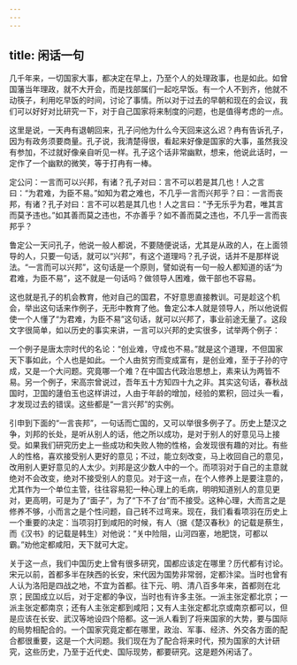 ```yaml
---
---
---
```

title: 闲话一句
---




几千年来，一切国家大事，都决定在早上，乃至个人的处理政事，也是如此。如曾国藩当年理政，就不大开会，而是找部属们一起吃早饭。有一个人不到齐，他就不动筷子，利用吃早饭的时间，讨论了事情。所以对于过去的早朝和现在的会议，我们可以好好对比研究一下，对于自己国家将来制度的问题，也是值得考虑的一点。

这里是说，一天冉有退朝回来，孔子问他为什么今天回来这么迟？冉有告诉孔子，因为有政务须要商量。孔子说，我清楚得很，看起来好像是国家的大事，虽然我没有参加，不过就好像亲自听见一样。孔子这个话非常幽默，想来，他说此话时，一定作了一个幽默的微笑，等于打冉有一棒。

定公问：一言而可以兴邦，有诸？孔子对曰：言不可以若是其几也！人之言曰：“为君难，为臣不易。”如知为君之难也，不几乎一言而兴邦乎？曰：一言而丧邦，有诸？孔子对曰：言不可以若是其几也！人之言曰：“予无乐乎为君，唯其言而莫予违也。”如其善而莫之违也，不亦善乎？如不善而莫之违也，不几乎一言而丧邦乎？

鲁定公一天问孔子，他说一般人都说，不要随便说话，尤其是从政的人，在上面领导的人，只要一句话，就可以“兴邦”，有这个道理吗？孔子说，话并不是那样说法。“一言而可以兴邦”，这句话是一个原则，譬如说有一句一般人都知道的话“为君难，为臣不易”，这不就是一句话吗？做领导人困难，做干部也不容易。

这也就是孔子的机会教育，他对自己的国君，不好意思直接教训。可是趁这个机会，举出这句话来作例子，无形中教育了他。鲁定公本人就是领导人，所以他说假使一个人懂了“为君难，为臣不易”这句话，就可以兴邦了，事业前途无量了。这段文字很简单，如以历史的事实来讲，一言可以兴邦的史实很多，试举两个例子：

一个例子是唐太宗时代的名论：“创业难，守成也不易。”就是这个道理，不但国家天下事如此，个人也是如此。一个人由贫穷而变成富有，是创业难，至于子孙的守成，又是一个大问题。究竟哪一个难？在中国古代政治思想上，素来认为两皆不易。另一个例子，宋高宗曾说过，吾年五十方知四十九之非。其实这句话，春秋战国时，卫国的蘧伯玉也这样讲过，人由于年龄的增加，经验的累积，回过头一看，才发现过去的错误。这些都是“一言兴邦”的实例。

引申到下面的“一言丧邦”，一句话而亡国的，又可以举很多例子了。历史上楚汉之争，刘邦的长处，是听从别人的话，他之所以成功，是对于别人的好意见马上接受。如果我们研究历史上一些成功和失败人物的性格，会发现很有趣的对比。有些人的性格，喜欢接受别人更好的意见；不过，能立刻改变，马上收回自己的意见，改用别人更好意见的人太少。刘邦是这少数人中的一个。而项羽对于自己的主意就绝对不会改变，绝对不接受别人的意见。对于这一点，在个人修养上是要注意的，尤其作为一个单位主管，往往容易犯一种心理上的毛病，明明知道别人的意见更对，更高明，可是为了“面子”，为了“下不了台”而不接受。这种心理，大而言之是修养不够，小而言之是个性问题，自己转不过弯来。现在，我们看看项羽在历史上一个重要的决定：当项羽打到咸阳的时候，有人（据《楚汉春秋》的记载是蔡生，而《汉书》的记载是韩生）对他说：“关中险阻，山河四塞，地肥饶，可都以霸。”劝他定都咸阳，天下就可大定。

关于这一点，我们中国历史上曾有很多研究，国都应该定在哪里？历代都有讨论。宋元以前，首都多半在陕西的长安，宋代因为国势非常弱，定都汴梁。当时也曾有人认为洛阳是四战之地，不宜为首都。往下元、明、清八百多年来，首都则在北京；民国成立以后，对于定都的争议，当时也有许多主张。一派主张定都北京；一派主张定都南京；还有人主张定都到咸阳；又有人主张定都北京或南京都可以，但是应该在长安、武汉等地设四个陪都。这一派人看到了将来国家的大势，要与国际的局势相配合的。一个国家究竟定都在哪里，政治、军事、经济、外交各方面的配合都很重要，这是一个大问题。我们现在为了配合将来时代，预为国家的大计研究，这些历史，乃至于近代史、国际现势，都要研究。这是题外闲话了。